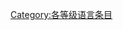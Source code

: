 {{catmore1|[[WikiProject:语言|WikiProject:语言]]}}
{{Articles by Quality|topic=语言|project=语言|format=TOC}}
{{empty category}}

[[Category:各等级语言条目|Category:各等级语言条目]]